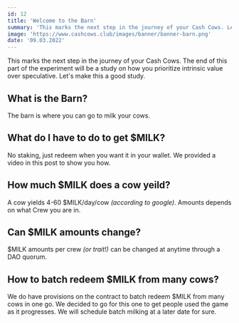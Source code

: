 ```yaml
---
id: 12
title: 'Welcome to the Barn'
summary: 'This marks the next step in the journey of your Cash Cows. Lets make this a good study.'
image: 'https://www.cashcows.club/images/banner/banner-barn.png'
date: '09.03.2022'
---
```


This marks the next step in the journey of your Cash Cows. The end of 
this part of the experiment will be a study on how you prioritize 
intrinsic value over speculative. Let's make this a good study.

## What is the Barn?

The barn is where you can go to milk your cows.

## What do I have to do to get $MILK?

No staking, just redeem when you want it in your wallet. We provided a 
video in this post to show you how.

## How much $MILK does a cow yeild?

A cow yields 4-60 $MILK/day/cow *(according to google)*. Amounts depends 
on what Crew you are in.

## Can $MILK amounts change?

$MILK amounts per crew *(or trait!)* can be changed at anytime through 
a DAO quorum.

## How to batch redeem $MILK from many cows?

We do have provisions on the contract to batch redeem $MILK from many 
cows in one go. We decided to go for this one to get people used the 
game as it progresses. We will schedule batch milking at a later date 
for sure.